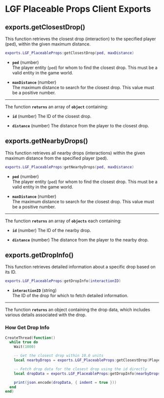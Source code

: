 # LGF Placeable Props Client Exports

## exports.getClosestDrop()

This function retrieves the closest drop (interaction) to the specified player (ped), within the given maximum distance.

```lua copy
exports.LGF_PlaceableProps:getClosestDrop(ped, maxDistance)
```

- **`ped`** (number)  
  The player entity (`ped`) for whom to find the closest drop. This must be a valid entity in the game world.

- **`maxDistance`** (number)  
  The maximum distance to search for the closest drop. This value must be a positive number.

---

The function **`returns`** an array of **`object`** containing:

- **`id`** (number)
  The ID of the closest drop.

- **`distance`** (number)
  The distance from the player to the closest drop.

## exports.getNearbyDrops()

This function retrieves all nearby drops (interactions) within the given maximum distance from the specified player (ped).

```lua copy
exports.LGF_PlaceableProps:getNearbyDrops(ped, maxDistance)
```

- **`ped`** (number)  
  The player entity (`ped`) for whom to find the closest drop. This must be a valid entity in the game world.

- **`maxDistance`** (number)  
  The maximum distance to search for the closest drop. This value must be a positive number.

---

The function **`returns`** an array of **`objects`** each containing:

- **`id`** (number)
  The ID of the nearby drop.

- **`distance`** (number)
  The distance from the player to the nearby drop.


## exports.getDropInfo()

This function retrieves detailed information about a specific drop based on its ID.

```lua copy
exports.LGF_PlaceableProps:getDropInfo(interactionID)
```

- **`interactionID`** (string)  
  The ID of the drop for which to fetch detailed information.
---
The function  **`returns`** an object containing the drop data, which includes various details associated with the drop.

### How Get Drop Info
```lua copy
CreateThread(function()
  while true do
    Wait(1000)

    -- Get the closest drop within 10.0 units
    local nearbyDrops = exports.LGF_PlaceableProps:getClosestDrop(PlayerPedId(), 10.0)

    -- Fetch drop data for the closest drop using the id directly
    local dropData = exports.LGF_PlaceableProps:getDropInfo(nearbyDrops.id)

    print(json.encode(dropData, { indent = true }))
  end
end)
```
